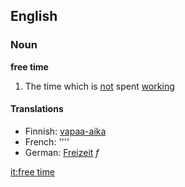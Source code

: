 ==English==

===Noun===
'''free time'''

# The time which is [[not]] spent [[work]]ing

====Translations====

*Finnish: [[vapaa-aika]]
*French: [[]] ''''
*German: [[Freizeit]] ''f''

[[it:free time]]